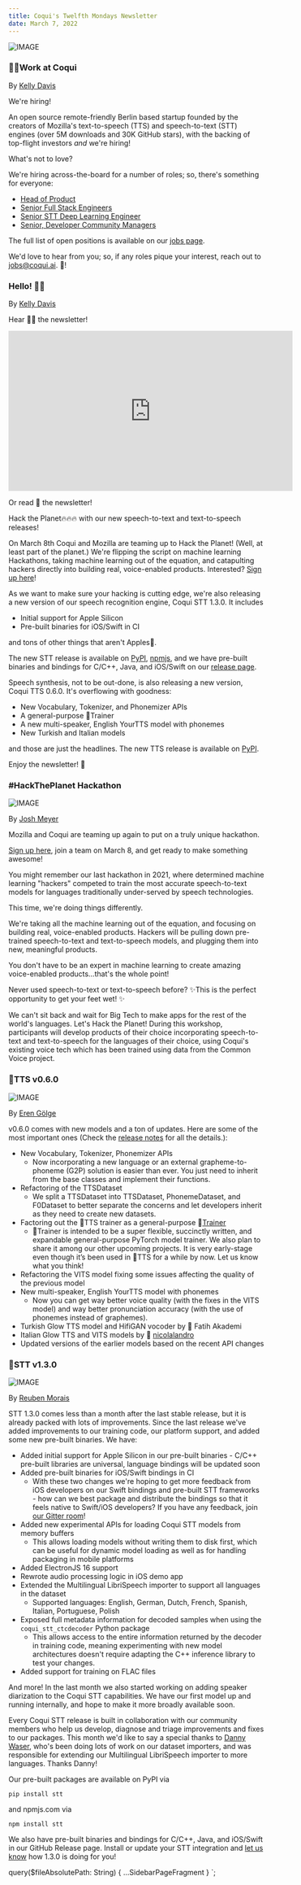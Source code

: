 ```yaml
---
title: Coqui's Twelfth Mondays Newsletter
date: March 7, 2022
---
```



![IMAGE](../../data/images/newsletter/posts/logo-wordmark.png)

### 👩‍💻Work at Coqui

By [Kelly Davis](https://github.com/kdavis-coqui)

We're hiring!

An open source remote-friendly Berlin based startup founded by the creators of Mozilla's
text-to-speech (TTS) and speech-to-text (STT) engines (over 5M downloads and 30K GitHub
stars), with the backing of top-flight investors _and_ we're hiring!

What's not to love?

We're hiring across-the-board for a number of roles; so, there's something for everyone:

- [Head of Product](/job/head-of-product)
- [Senior Full Stack Engineers](/job/senior-full-stack-engineer)
- [Senior STT Deep Learning Engineer](/job/senior-stt-deep-learning-engineer)
- [Senior, Developer Community Managers](/job/senior-developer-community-manager)

The full list of open positions is available on our [jobs page](/jobs).

We'd love to hear from you; so, if any roles pique your interest, reach out to
[jobs@coqui.ai](mailto:jobs@coqui.ai). 🐸!

### Hello! 👋🐸

By [Kelly Davis](https://github.com/kdavis-coqui)

Hear 👂🏼 the newsletter!

<div align="center">
  <iframe
    width="560"
    height="315"
    scrolling="no"
    frameborder="no"
    allow="autoplay"
    src="https://w.soundcloud.com/player/?url=https%3A//api.soundcloud.com/tracks/1229262295&color=%23ff5500&auto_play=false&hide_related=false&show_comments=true&show_user=true&show_reposts=false&show_teaser=true&visual=true"
  ></iframe>
</div>

Or read 📗 the newsletter!

Hack the Planet🔥🔥🔥 with our new speech-to-text and text-to-speech releases!

On March 8th Coqui and Mozilla are teaming up to Hack the Planet! (Well, at
least part of the planet.) We're flipping the script on machine learning
Hackathons, taking machine learning out of the equation, and catapulting
hackers directly into building real, voice-enabled products. Interested?
[Sign up here](https://schedule.mozillafestival.org/session/JVHV3M-1)!

As we want to make sure your hacking is cutting edge, we're also releasing
a new version of our speech recognition engine, Coqui STT 1.3.0. It includes

- Initial support for Apple Silicon
- Pre-built binaries for iOS/Swift in CI

and tons of other things that aren't Apples🍏.

The new STT release is available on [PyPI](https://pypi.org/project/stt/),
[npmjs](https://www.npmjs.com/package/stt), and we have pre-built binaries
and bindings for C/C++, Java, and iOS/Swift on our
[release page](https://github.com/coqui-ai/STT/releases).

Speech synthesis, not to be out-done, is also releasing a new version,
Coqui TTS 0.6.0. It's overflowing with goodness:

- New Vocabulary, Tokenizer, and Phonemizer APIs
- A general-purpose 👟Trainer
- A new multi-speaker, English YourTTS model with phonemes
- New Turkish and Italian models

and those are just the headlines. The new TTS release is available on
[PyPI](https://pypi.org/project/tts/).

Enjoy the newsletter! 🐸

### &#35;HackThePlanet Hackathon

![IMAGE](../../data/images/newsletter/posts/HackThePlanet.jpeg)

By [Josh Meyer](https://github.com/JRMeyer)

Mozilla and Coqui are teaming up again to put on a truly unique hackathon.

[Sign up here](https://schedule.mozillafestival.org/session/JVHV3M-1), join a team
on March 8, and get ready to make something awesome!

You might remember our last hackathon in 2021, where determined machine learning
"hackers" competed to train the most accurate speech-to-text models for languages
traditionally under-served by speech technologies.

This time, we're doing things differently.

We're taking all the machine learning out of the equation, and focusing on building
real, voice-enabled products. Hackers will be pulling down pre-trained speech-to-text
and text-to-speech models, and plugging them into new, meaningful products.

You don't have to be an expert in machine learning to create amazing voice-enabled
products…that's the whole point!

Never used speech-to-text or text-to-speech before? ✨This is the perfect opportunity
to get your feet wet! ✨

We can't sit back and wait for Big Tech to make apps for the rest of the world's
languages. Let's Hack the Planet! During this workshop, participants will develop
products of their choice incorporating speech-to-text and text-to-speech for the
languages of their choice, using Coqui's existing voice tech which has been
trained using data from the Common Voice project.

### 🐸TTS v0.6.0

![IMAGE](../../data/images/newsletter/posts/release.jpg)

By [Eren Gölge](https://github.com/erogol)

v0.6.0 comes with new models and a ton of updates. Here are some of the most important ones
(Check the [release notes](https://github.com/coqui-ai/TTS/releases/tag/v0.6.0) for all the
details.):

- New Vocabulary, Tokenizer, Phonemizer APIs
  - Now incorporating a new language or an external grapheme-to-phoneme (G2P) solution is
    easier than ever. You just need to inherit from the base classes and implement their
    functions.
- Refactoring of the TTSDataset
  - We split a TTSDataset into TTSDataset, PhonemeDataset, and F0Dataset to better separate
    the concerns and let developers inherit as they need to create new datasets.
- Factoring out the 🐸TTS trainer as a general-purpose 👟[Trainer](https://github.com/coqui-ai/Trainer)
  - 👟Trainer is intended to be a super flexible, succinctly written, and expandable general-purpose
    PyTorch model trainer. We also plan to share it among our other upcoming projects. It is very
    early-stage even though it’s been used in 🐸TTS for a while by now. Let us know what you think!
- Refactoring the VITS model fixing some issues affecting the quality of the previous model
- New multi-speaker, English YourTTS model with phonemes
  - Now you can get way better voice quality (with the fixes in the VITS model) and
    way better pronunciation accuracy (with the use of phonemes instead of graphemes).
- Turkish Glow TTS model and HifiGAN vocoder by 👑 Fatih Akademi
- Italian Glow TTS and VITS models by 👑 [nicolalandro](https://github.com/nicolalandro)
- Updated versions of the earlier models based on the recent API changes

### 🐸STT v1.3.0

![IMAGE](../../data/images/newsletter/posts/release.jpg)

By [Reuben Morais](https://github.com/reuben)

STT 1.3.0 comes less than a month after the last stable release, but it is already packed
with lots of improvements. Since the last release we've added improvements to our
training code, our platform support, and added some new pre-built binaries. We have:

- Added initial support for Apple Silicon in our pre-built binaries - C/C++ pre-built
  libraries are universal, language bindings will be updated soon
- Added pre-built binaries for iOS/Swift bindings in CI
  - With these two changes we're hoping to get more feedback from iOS developers on our
    Swift bindings and pre-built STT frameworks - how can we best package and distribute
    the bindings so that it feels native to Swift/iOS developers? If you have any feedback,
    join [our Gitter room](https://gitter.im/coqui-ai/STT)!
- Added new experimental APIs for loading Coqui STT models from memory buffers
  - This allows loading models without writing them to disk first, which can be useful
    for dynamic model loading as well as for handling packaging in mobile platforms
- Added ElectronJS 16 support
- Rewrote audio processing logic in iOS demo app
- Extended the Multilingual LibriSpeech importer to support all languages in the dataset
  - Supported languages: English, German, Dutch, French, Spanish, Italian, Portuguese,
    Polish
- Exposed full metadata information for decoded samples when using the `coqui_stt_ctcdecoder`
  Python package
  - This allows access to the entire information returned by the decoder in training code,
    meaning experimenting with new model architectures doesn't require adapting the C++
    inference library to test your changes.
- Added support for training on FLAC files

And more! In the last month we also started working on adding speaker diarization to the
Coqui STT capabilities. We have our first model up and running internally, and hope to
make it more broadly available soon.

Every Coqui STT release is built in collaboration with our community members who help us
develop, diagnose and triage improvements and fixes to our packages. This month we'd like
to say a special thanks to [Danny Waser](https://github.com/wasertech), who's been doing
lots of work on our dataset importers, and was responsible for extending our Multilingual
LibriSpeech importer to more languages. Thanks Danny!

Our pre-built packages are available on PyPI via

```console
pip install stt
```

and npmjs.com via

```console
npm install stt
```

We also have pre-built binaries and bindings for C/C++, Java, and iOS/Swift in our GitHub
Release page. Install or update your STT integration and
[let us know](https://gitter.im/coqui-ai/STT) how 1.3.0 is doing for you!

<!-- markdownlint-enable line-length -->

  query($fileAbsolutePath: String) {
    ...SidebarPageFragment
  }
`;
